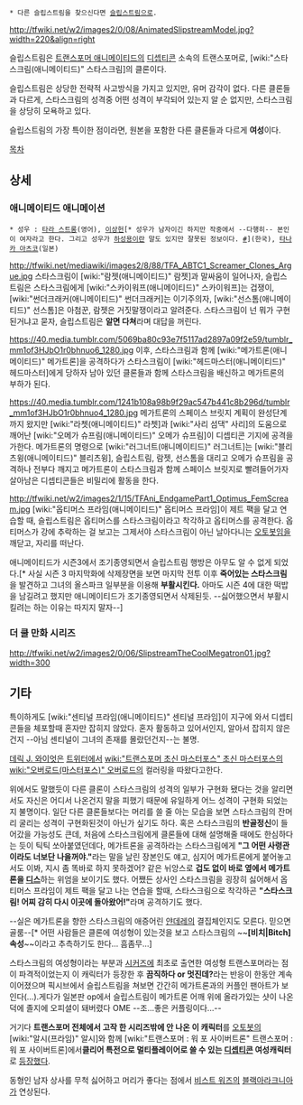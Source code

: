  * 다른 슬립스트림을 찾으신다면 [[슬립스트림]]으로.

http://tfwiki.net/w2/images2/0/08/AnimatedSlipstreamModel.jpg?width=220&align=right

슬립스트림은 [[트랜스포머 애니메이티드]]의 [[디셉티콘]] 소속의 트랜스포머로, [wiki:"스타스크림(애니메이티드)" 스타스크림]의 클론이다.

슬립스트림은 상당한 전략적 사고방식을 가지고 있지만, 유머 감각이 없다. 다른 클론들과 다르게, 스타스크림의 성격중 어떤 성격이 부각되어 있는지 알 순 없지만, 스타스크림을 상당히 모욕하고 있다.

슬립스트림의 가장 특이한 점이라면, 원본을 포함한 다른 클론들과 다르게 '''여성'''이다.

[[목차]]

== 상세 ==
=== 애니메이티드 애니메이션 ===
 * 성우 : [[타라 스트롱]](영어), [[이상헌]][* 성우가 남자이긴 하지만 작중에서 --다행히-- 본인이 여자라고 한다. 그리고 성우가 [[하성용]]이란 말도 있지만 잘못된 정보이다. [http://gall.dcinside.com/list.php?id=transformers&no=45178 #]](한국), [[타나카 아츠코]](일본)

http://tfwiki.net/mediawiki/images2/8/88/TFA_ABTC1_Screamer_Clones_Argue.jpg
스타스크림이 [wiki:"람젯(애니메이티드)" 람젯]과 말싸움이 일어나자, 슬립스트림은 스타스크림에게 [wiki:"스카이워프(애니메이티드)" 스카이워프]는 겁쟁이, [wiki:"썬더크래커(애니메이티드)" 썬더크래커]는 이기주의자, [wiki:"선스톰(애니메이티드)" 선스톰]은 아첨꾼, 람젯은 거짓말쟁이라고 알려준다. 스타스크림이 넌 뭐가 구현된거냐고 묻자, 슬립스트림은 '''알면 다쳐'''라며 대답을 꺼린다.

https://40.media.tumblr.com/5069ba80c93e7f5117ad2897a09f2e59/tumblr_mm1of3HJbO1r0bhnuo6_1280.jpg
이후, 스타스크림과 함께 [wiki:"메가트론(애니메이티드)" 메가트론]을 공격하다가 스타스크림이 [wiki:"헤드마스터(애니메이티드)" 헤드마스터]에게 당하자 남아 있던 클론들과 함께 스타스크림을 배신하고 메가트론의 부하가 된다.

https://40.media.tumblr.com/1241b108a98b9f29ac547b441c8b296d/tumblr_mm1of3HJbO1r0bhnuo4_1280.jpg
메가트론의 스페이스 브릿지 계획이 완성단계까지 왔지만 [wiki:"라쳇(애니메이티드)" 라쳇]과 [wiki:"사리 섬댁" 사리]의 도움으로 깨어난 [wiki:"오메가 슈프림(애니메이티드)" 오메가 슈프림]이 디셉티콘 기지에 공격을 가한다. 메가트론의 명령으로 [wiki:"러그너트(애니메이티드)" 러그너트]는 [wiki:"블리츠윙(애니메이티드)" 블리츠윙], 슬립스트림, 람젯, 선스톰을 대리고 오메가 슈프림을 공격하나 전부다 깨지고 메가트론이 스타스크림과 함께 스페이스 브릿지로 빨려들어가자 살아남은 디셉티콘들은 비밀리에 활동을 한다.

http://tfwiki.net/w2/images2/1/15/TFAni_EndgamePart1_Optimus_FemScream.jpg
[wiki:"옵티머스 프라임(애니메이티드)" 옵티머스 프라임]이 제트 팩을 달고 연습할 때, 슬립스트림은 옵티머스를 스타스크림이라고 착각하고 옵티머스를 공격한다. 옵티머스가 강에 추락하는 걸 보고는 그제서야 스타스크림이 아닌 날아다니는 [[오토봇]]임을 깨닫고, 자리를 떠난다.

애니메이티드가 시즌3에서 조기종영되면서 슬립스트림 행방은 아무도 알 수 없게 되었다.[* 사실 시즌 3 마지막화에 삭제장면을 보면 마지막 전투 이후 '''죽어있는 스타스크림'''을 발견하고 그녀의 올스파크 일부분을 이용해 '''부활시킨다.''' 아마도 시즌 4에 대한 떡밥을 남길려고 했지만 애니메이티드가 조기종영되면서 삭제된듯. --싫어했으면서 부활시킬려는 하는 이유는 따지지 말자--]

=== 더 쿨 만화 시리즈 ===
http://tfwiki.net/w2/images2/0/06/SlipstreamTheCoolMegatron01.jpg?width=300

== 기타 ==
특이하게도 [wiki:"센티널 프라임(애니메이티드)" 센티널 프라임]이 지구에 와서 디셉티콘들을 체포할때 혼자만 잡히지 않았다. 혼자 활동하고 있어서인지, 알아서 잡히지 않은 건지 --아님 센티널이 그녀의 존재를 몰랐던건지--는 불명.

[[데릭 J. 와이엇]]은 [[트위터]]에서 [[wiki:"트랜스포머 초신 마스터포스" 초신 마스터포스]]의 [[wiki:"오버로드(마스터포스)" 오버로드]]의 컬러링을 따왔다고한다.

위에서도 말했듯이 다른 클론이 스타스크림의 성격의 일부가 구현화 됐다는 것을 알리면서도 자신은 어디서 나온건지 말을 피했기 때문에 유일하게 어느 성격이 구현화 되었는지 불명이다. 일단 다른 클론들보다는 머리를 쓸 줄 아는 모습을 보면 스타스크림의 잔머리 굴리는 성격이 구현화된것이 아닌가 싶기도 하다. 혹은 스타스크림의 '''반골정신'''이 들어갔을 가능성도 큰데, 처음에 스타스크림에게 클론들에 대해 설명해줄 때에도 한심하다는 듯이 틱틱 쏘아붙였던데다, 메가트론을 공격하라는 스타스크림에게 '''"그 어떤 사령관이라도 너보단 나을꺼야."'''라는 말을 날린 장본인도 얘고, 심지어 메가트론에게 붙어놓고서도 이봐, 지시 좀 똑바로 하지 못하겠어? 같은 뉘앙스로 '''겁도 없이 바로 옆에서 메가트론을 [[디스]]'''하는 위엄을 보이기도 했다. 어쨌든 상사인 스타스크림을 굉장히 싫어해서 옵티머스 프라임이 제트 팩을 달고 나는 연습을 할때, 스타스크림으로 착각하곤 '''"스타스크림! 어찌 감히 다시 이곳에 돌아왔어!"'''라며 공격하기도 했다.

--실은 메가트론을 향한 스타스크림의 애증어린 [[얀데레]]의 결집체인지도 모른다. 믿으면 골룸--[* 어떤 사람들은 클론에 여성형이 있는것을 보고 스타스크림의 ~~'''[비치|Bitch]속성'''~~이라고 추측하기도 한다… 흠좀무…]

스타스크림의 여성형이라는 부분과 [[시커즈]]에 최초로 출연한 여성형 트랜스포머라는 점이 파격적이었는지 이 캐릭터가 등장한 후 '''끔직하다 or 멋진데?'''라는 반응이 한동안 계속 이어졌으며 픽시브에서 슬립스트림을 쳐보면 간간히 메가트론과의 커플인 팬아트가 보인다(…).게다가 일본판 op에서 슬립스트림이 메가트론 어깨 위에 올라가있는 샷이 나온 덕에 졸지에 오피셜이 돼버렸다 OME --조...좋은 커플링이다...-- 

거기다 '''트랜스포머 전체에서 고작 한 시리즈밖에 안 나온 이 캐릭터'''를 [[오토봇]]의 [wiki:"알시(프라임)" 알시]와 함께 [wiki:"트랜스포머 : 워 포 사이버트론" 트랜스포머 : 워 포 사이버트론]에서''' 클리어 특전으로 멀티플레이어로 쓸 수 있는  [[디셉티콘]] 여성캐릭터 '''로 [[슬립스트림(프라임)|등장했다]].

동형인 남자 상사를 무척 싫어하고 머리가 좋다는 점에서 [[비스트 워즈]]의 [[블랙아라크니아(BW)|블랙아라크니아]]가 연상된다.

